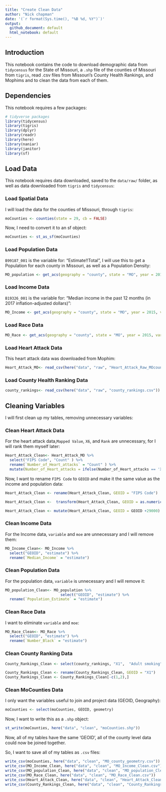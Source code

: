 ```yaml
---
title: "Create Clean Data"
author: "Nick chapman"
date: '(`r format(Sys.time(), "%B %d, %Y")`)'
output: 
  github_document: default
  html_notebook: default 
---
```


## Introduction
This notebook contains the code to download demographic data from `tidycensus` for the State of Missouri, a `.shp` file of the counties of Missouri from `tigris`, read .csv files from Missouri's County Health Rankings, and Mophims and to clean the data from each of them.

## Dependencies
This notebook requires a few packages:

```r
# tidyverse packages
library(tidycensus)
library(tigris)
library(dplyr)
library(readr)
library(here)
library(naniar)
library(janitor)
library(sf)
```

## Load Data

This notebook requires data downloaded, saved to the `data/raw/` folder, as well as data downloaded from `tigris` and `tidycensus`:

### Load Spatial Data

I will load the data for the counties of Missouri, through `tigris`:

```r
moCounties <- counties(state = 29, cb = FALSE)
```

Now, I need to convert it to an sf object:

```r
moCounties <- st_as_sf(moCounties)
```

### Load Population Data

`B99187_001` is the variable for: “Estimate!!Total”, I will use this to get a Population for each county in Missouri, as well as a Population Density:

```r
MO_population <- get_acs(geography = "county", state = "MO", year = 2015, variable = "B99187_001", survey = "acs5")
```

### Load Income Data

`B19326_001` is the variable for: “Median income in the past 12 months (in 2017 inflation-adjusted dollars)”:

```r
MO_Income <- get_acs(geography = "county", state = "MO", year = 2015, variable = "B19326_001", survey = "acs5")
```


### Load Race Data

```r
MO_Race <- get_acs(geography = "county", state = "MO", year = 2015, variable = "B02001_003", survey = "acs5")
```



### Load Heart Attack Data

This heart attack data was downloaded from Mophim:

```r
Heart_Attack_MO<- read_csv(here("data", "raw", "Heart_Attack_Raw_MOcounty.csv"))
```

### Load County Health Ranking Data

```r
county_rankings<- read_csv(here("data", "raw", "county_rankings.csv"))
```


## Cleaning Variables

I will first clean up my tables, removing unnecessary variables:

### Clean Heart Attack Data

For the heart attack data,`Mapped Value`, `X6`, and `Rank` are unnecessary, for I will rank them myself later:

```r
Heart_Attack_Clean<- Heart_Attack_MO %>%
  select("FIPS Code", "Count" ) %>%
  rename(`Number_of_Heart_attacks` = "Count" ) %>%
  mutate(Number_of_Heart_attacks = ifelse(Number_of_Heart_attacks == 'X', 0, Number_of_Heart_attacks))
```

Now, I want to rename `FIPS Code` to `GEOID` and make it the same value as the income and population data:

```r
Heart_Attack_Clean <- rename(Heart_Attack_Clean, GEOID = "FIPS Code")
```

```r
Heart_Attack_Clean <-  transform(Heart_Attack_Clean, GEOID = as.numeric(GEOID))
```

```r
Heart_Attack_Clean <- mutate(Heart_Attack_Clean, GEOID = GEOID +29000)
```

### Clean Income Data

For the Income data, `variable` and `moe` are unnecessary and I will remove them:

```r
MO_Income_Clean<- MO_Income %>%
  select("GEOID", "estimate") %>%
  rename(`Median_Income` = "estimate")
```

### Clean Population Data

For the population data, `variable` is unnecessary and I will remove it:

```r
MO_population_Clean<- MO_population %>%
                         select("GEOID", "estimate") %>%
  rename(`Population_Estimate` = "estimate")
```

### Clean Race Data

I want to eliminate `variable` and `moe`:

```r
MO_Race_Clean<- MO_Race %>%
  select("GEOID", "estimate") %>%
  rename(`Number_Black` = "estimate")
```


### Clean County Ranking Data

```r
County_Rankings_Clean <- select(county_rankings, "X1",  "Adult smoking", "Adult obesity", "Food environment index", "Physical inactivity", "Access to exercise opportunities")
```

```r
County_Rankings_Clean <- rename(County_Rankings_Clean, GEOID = "X1")
County_Rankings_Clean <- County_Rankings_Clean[-c(1,2),]
```

### Clean MoCounties Data

I only want the variables useful to join and project data (GEOID, Geography):

```r
moCounties <- select(moCounties, GEOID, geometry)
```

Now, I want to write this as a `.shp` object:

```r
st_write(moCounties, here("data", "clean", "moCounties.shp"))
```


Now, all of my tables have the same 'GEOID', all of the county level data could now be joined together.

So, I want to save all of my tables as `.csv` files:

```r
write_csv(moCounties, here("data", "clean", "MO_county_geometry.csv"))
write_csv(MO_Income_Clean, here("data", "clean", "MO_Income_Clean.csv"))
write_csv(MO_population_Clean, here("data", "clean", "MO_population_Clean.csv"))
write_csv(MO_Race_Clean, here("data", "clean", "MO_Race_Clean.csv"))
write_csv(Heart_Attack_Clean, here("data", "clean", "Heart_Attack_Clean.csv"))
write_csv(County_Rankings_Clean, here("data", "clean", "County_Rankings_Clean.csv"))
```


